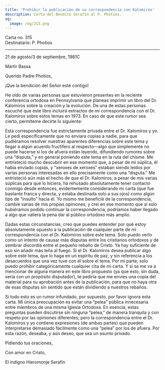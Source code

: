```yaml
---
title: 'Prohibir la publicación de su correspondencia con Kalomiros'
description: Carta del Bendito Serafín al P. Photios.
og:
  image: /og/315.png
---
```


<div style={{textAlign:'right', fontFamily:'monospace'}}>Carta no. 315</div>
<div style={{textAlign:'left', fontFamily:'monospace'}}>Destinatario: P. Photios</div>

---

21 de agosto/3 de septiembre, 1981C

Mártir Bassa

Querido Padre Photios,

¡Que la bendición del Señor esté contigo!

He oído de varias personas que estuvieron presentes en la reciente conferencia ortodoxa en Pennsylvania que planeas imprimir un libro del Dr. Kalomiros sobre la creación y la evolución. De una de estas personas escuché que este libro incluirá extractos de mi correspondencia con el Dr. Kalomiros sobre estos temas en 1973. En caso de que este rumor sea cierto, permíteme decirte lo siguiente:

Esta correspondencia fue estrictamente privada entre el Dr. Kalomiros y yo. Le pedí específicamente que no enviara copias a nadie, para que pudiéramos resolver nuestras aparentes diferencias sobre este tema y llegar a algún acuerdo fructífero al respecto—algo que simplemente no puede hacerse si los de afuera están leyendo, difundiendo rumores sobre una “disputa,” y en general poniendo este tema en la ruta del chisme. Me entristeció mucho descubrir en ese momento que, a pesar de mi súplica, él había enviado copias, y “xeroxes de xeroxes” estaban siendo leídos por varias personas interesadas en ello precisamente como una “disputa.” Me entristeció aún más el hecho de que el Dr. Kalomiros, a pesar de mis varias súplicas para que lo hiciera, ha rehusado absolutamente tener contacto conmigo desde entonces, evidentemente considerando mi carta (que fue bastante franca y directa, y estaba destinada solo a sus ojos) como algún tipo de “insulto” hacia él. Yo mismo me beneficié de la correspondencia, cambié varias de mis propias opiniones, y creí en ese momento que si solo hubiéramos podido continuar la correspondencia, podríamos haber llegado a algo que valiera la pena dar al público ortodoxo más amplio.

Dadas estas circunstancias, creo que puedes entender por qué estoy absolutamente opuesto a la publicación de cualquier parte de mi correspondencia con el Dr. Kalomiros sobre este tema. Solo puedo verlo como un intento de causar más disputas entre los cristianos ortodoxos y de sembrar discordia entre el pequeño rebaño de Cristo. Ya hay suficiente de eso sin añadir más leña al fuego. Si el Dr. Kalomiros desea publicar algo sobre este tema, que lo haga en un espíritu de paz, y sin referencia a los desacuerdos que una vez tuve con él sobre el tema. Por mi parte, solo puedo prohibir categóricamente cualquier cita de mi carta. Y si se me va a mencionar de alguna manera en este libro propuesto (ya que esto, sin duda, sería con un propósito disputador), te pediría que me envíes una copia del material para su aprobación antes de la publicación, para que no haya otra de esas disputas sin sentido que están dividiendo a nuestros rebaños.

Si todo esto es un rumor infundado, por supuesto, por favor ignora esta carta. Mi única preocupación es evitar una “pelea” pública innecesaria entre miembros de una misma Iglesia Ortodoxa. En esencia, estas preguntas pueden discutirse sin ninguna “pelea,” de manera tranquila y con respeto por las opiniones diferentes; pero la correspondencia entre el Dr. Kalomiros y yo contiene expresiones (de ambas partes) que pueden interpretarse demasiado fácilmente como una “pelea” por los de afuera. Por esta razón, deseaba, y aún deseo, que sea un asunto privado.

Pidiendo tus oraciones,

Con amor en Cristo,

El indigno Hieromonje Serafín